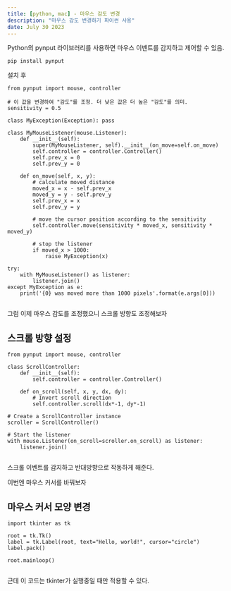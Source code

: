 ```yaml
---
title: [python, mac] - 마우스 감도 변경
description: "마우스 감도 변경하기 파이썬 사용"
date: July 30 2023
---
```


Python의 pynput 라이브러리를 사용하면 마우스 이벤트를 감지하고 제어할 수 있음. 

```
pip install pynput
```


설치 후 

```
from pynput import mouse, controller

# 이 값을 변경하여 "감도"를 조정. 더 낮은 값은 더 높은 "감도"를 의미.
sensitivity = 0.5

class MyException(Exception): pass

class MyMouseListener(mouse.Listener):
    def __init__(self):
        super(MyMouseListener, self).__init__(on_move=self.on_move)
        self.controller = controller.Controller()
        self.prev_x = 0
        self.prev_y = 0

    def on_move(self, x, y):
        # calculate moved distance
        moved_x = x - self.prev_x
        moved_y = y - self.prev_y
        self.prev_x = x
        self.prev_y = y

        # move the cursor position according to the sensitivity
        self.controller.move(sensitivity * moved_x, sensitivity * moved_y)

        # stop the listener
        if moved_x > 1000:
            raise MyException(x)

try:
    with MyMouseListener() as listener:
        listener.join()
except MyException as e:
    print('{0} was moved more than 1000 pixels'.format(e.args[0]))


```

그럼 이제 마우스 감도를 조정했으니 스크롤 방향도 조정해보자

## 스크롤 방향 설정

```
from pynput import mouse, controller

class ScrollController:
    def __init__(self):
        self.controller = controller.Controller()

    def on_scroll(self, x, y, dx, dy):
        # Invert scroll direction
        self.controller.scroll(dx*-1, dy*-1)

# Create a ScrollController instance
scroller = ScrollController()

# Start the listener
with mouse.Listener(on_scroll=scroller.on_scroll) as listener:
    listener.join()


```

스크롤 이벤트를 감지하고 반대방향으로 작동하게 해준다.



이번엔 마우스 커서를 바꿔보자

## 마우스 커서 모양 변경

```
import tkinter as tk

root = tk.Tk()
label = tk.Label(root, text="Hello, world!", cursor="circle")
label.pack()

root.mainloop()


```

근데 이 코드는 tkinter가 실행중일 때만 적용할 수 있다.